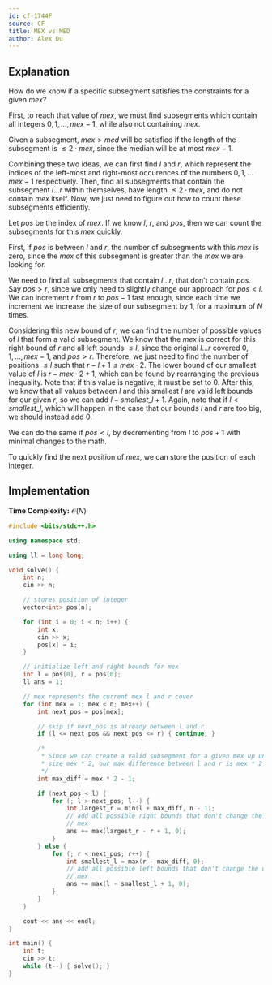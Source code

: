 ```yaml
---
id: cf-1744F
source: CF
title: MEX vs MED
author: Alex Du
---
```


## Explanation

<Spoiler title="Hint 1 (read before solution)">

How do we know if a specific subsegment satisfies the constraints for a given
$mex$?

First, to reach that value of $mex$, we must find subsegments which contain all
integers $0, 1, \ldots, mex-1$, while also not containing $mex$.

Given a subsegment, $mex > med$ will be satisfied if the length of the
subsegment is $\leq 2 \cdot mex$, since the median will be at most $mex-1$.

Combining these two ideas, we can first find $l$ and $r$, which represent the
indices of the left-most and right-most occurences of the numbers
$0, 1, \ldots mex - 1$ respectively. Then, find all subsegments that contain the
subsegment $l \ldots r$ within themselves, have length $\leq 2 \cdot mex$, and
do not contain $mex$ itself. Now, we just need to figure out how to count these
subsegments efficiently.

</Spoiler>

<Spoiler title="Solution">

Let $pos$ be the index of $mex$. If we know $l$, $r$, and $pos$, then we can
count the subsegments for this $mex$ quickly.

First, if $pos$ is between $l$ and $r$, the number of subsegments with this
$mex$ is zero, since the $mex$ of this subsegment is greater than the $mex$ we
are looking for.

We need to find all subsegments that contain $l \ldots r$, that don't contain
$pos$. Say $pos>r$, since we only need to slightly change our approach for
$pos < l$. We can increment $r$ from $r$ to $pos-1$ fast enough, since each time
we increment we increase the size of our subsegment by $1$, for a maximum of $N$
times.

Considering this new bound of $r$, we can find the number of possible values of
$l$ that form a valid subsegment. We know that the $mex$ is correct for this
right bound of $r$ and all left bounds $\leq l$, since the original $l \ldots r$
covered $0, 1, \ldots, mex - 1$, and $pos > r$. Therefore, we just need to find
the number of positions $\leq l$ such that $r-l+1 \leq mex \cdot 2$. The lower
bound of our smallest value of $l$ is $r-mex \cdot 2 + 1$, which can be found by
rearranging the previous inequality. Note that if this value is negative, it
must be set to $0$. After this, we know that all values between $l$ and this
smallest $l$ are valid left bounds for our given $r$, so we can add
$l-smallest\_l + 1$. Again, note that if $l < smallest\_l$, which will happen in
the case that our bounds $l$ and $r$ are too big, we should instead add $0$.

We can do the same if $pos < l$, by decrementing from $l$ to $pos+1$ with minimal
changes to the math.

To quickly find the next position of $mex$, we can store the position of each integer.

</Spoiler>

## Implementation

**Time Complexity:** $\mathcal{O}(N)$


<LanguageSection>

<CPPSection>

```cpp
#include <bits/stdc++.h>

using namespace std;

using ll = long long;

void solve() {
	int n;
	cin >> n;

	// stores position of integer
	vector<int> pos(n);

	for (int i = 0; i < n; i++) {
		int x;
		cin >> x;
		pos[x] = i;
	}

	// initialize left and right bounds for mex
	int l = pos[0], r = pos[0];
	ll ans = 1;

	// mex represents the current mex l and r cover
	for (int mex = 1; mex < n; mex++) {
		int next_pos = pos[mex];

		// skip if next_pos is already between l and r
		if (l <= next_pos && next_pos <= r) { continue; }

		/*
		 * Since we can create a valid subsegment for a given mex up until
		 * size mex * 2, our max difference between l and r is mex * 2 - 1.
		 */
		int max_diff = mex * 2 - 1;

		if (next_pos < l) {
			for (; l > next_pos; l--) {
				int largest_r = min(l + max_diff, n - 1);
				// add all possible right bounds that don't change the current
				// mex
				ans += max(largest_r - r + 1, 0);
			}
		} else {
			for (; r < next_pos; r++) {
				int smallest_l = max(r - max_diff, 0);
				// add all possible left bounds that don't change the current
				// mex
				ans += max(l - smallest_l + 1, 0);
			}
		}
	}

	cout << ans << endl;
}

int main() {
	int t;
	cin >> t;
	while (t--) { solve(); }
}
```

</CPPSection>

</LanguageSection>
